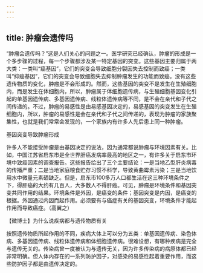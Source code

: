 ```yaml
---
---
---
```

title: 肿瘤会遗传吗
---




“肿瘤会遗传吗？”这是人们关心的问题之一。医学研究已经确认，肿瘤的形成是一个多步骤的过程，每一个步骤都涉及某一特定基因的突变。这些基因主要归属于两大类：一类叫“癌基因”，它们的突变会导致细胞分裂因失去控制而致癌；一类叫“抑癌基因”，它们的突变会导致细胞失去抑制肿瘤发生的功能而致癌。没有这些遗传物质的变化，肿瘤是不会形成的。然而，这些基因的突变不是发生在生殖细胞内，而是发生在体细胞内，所以，肿瘤属于体细胞遗传病，与生殖细胞基因变化引起的单基因遗传病、多基因遗传病、线粒体遗传病等不同，是不会在亲代和子代之间传递的。不过，肿瘤的易感性是由易感基因决定的，易感基因的突变发生在生殖细胞内，所以，肿瘤的易感性是会在亲代和子代之间传递的，表现为肿瘤的家族聚集性，也就是我们常常会发现的，一个家族内有许多人先后患上同一种肿瘤。

基因突变导致肿瘤形成



许多人不能接受肿瘤是由基因决定的说法，因为通常都说肿瘤与环境因素有关。比如，中国江苏省启东市是全世界肝癌发病率最高的地区之一，有许多关于启东市环境中致癌因素的调查报告。这些报告给出了三个主要结论：一是当地乙型肝炎病毒的传播严重；二是当地家庭粮食贮存习惯不科学，导致黄曲霉素污染；三是当地饮用水中微量元素硒缺乏。但是，启东市100多万人口都生活在这三种环境条件之下，得肝癌的大约有几百人，大多数人不得肝癌。可见，肿瘤是环境条件和基因突变共同作用的结果。环境条件是外因，是癌变的条件；基因突变是内因，是癌变的根据。外因通过内因而起作用。必须要有与癌症有关的基因突变，环境条件才能起作用而导致癌症。（高翼之）





【微博士】为什么说疾病都与遗传物质有关

按照遗传物质所起作用的不同，疾病大体上可以分为五类：单基因遗传病、染色体病、多基因遗传病、线粒体遗传病和体细胞遗传病。很难设想，有哪种疾病是完全与遗传无关的。传染病曾一度被认为与遗传无关，因为许多传染病的病原体都已经非常明确。但人体内存在的一系列防护因子，对感染的易感性起着重要作用，而这些防护因子都是由遗传决定的。